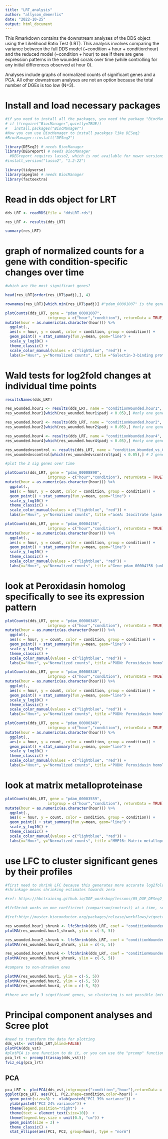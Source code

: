 ```yaml
---
title: "LRT_analysis"
author: "allyson_demerlis"
date: "2022-10-25"
output: html_document
---
```


This Rmarkdown contains the downstream analyses of the DDS object using the Likelihood Ratio Test (LRT). This analysis involves comparing the variance between the full DDS model (~condition + hour + condition:hour) and the reduced model (~condition + hour) to see if there are gene expression patterns in the wounded corals over time (while controlling for any initial differences observed at hour 0).

Analyses include graphs of normalized counts of significant genes and a PCA. All other downstream analyses are not an option because the total number of DGEs is too low (N=3).

# Install and load necessary packages
```r
#if you need to install all the packages, you need the package "BiocManager" first.
# if (!require("BiocManager",quietly=TRUE))
#   install.packages("BiocManager")
#Now you can use BiocManager to install pacakges like DESeq2
#BiocManager::install("DESeq2")

library(DESeq2) # needs BiocManager
library(DEGreport) # needs BiocManager
  #DEGreport requires lasso2, which is not available for newer versions of R. To install lasso2, run library(remotes) (might need to install that package first), then run:
#install_version("lasso2", "1.2-22")

library(tidyverse) 
library(apeglm) # needs BiocManager
library(factoextra)
```

# Read in dds object for LRT
```r
dds_LRT <- readRDS(file = "ddsLRT.rds")

res_LRT <- results(dds_LRT)

summary(res_LRT)
```

# graph of normalized counts for a gene with condition-specific changes over time
```r
#which are the most significant genes?

head(res_LRT[order(res_LRT$padj),], 4)

rownames(res_LRT)[which.min(res_LRT$padj)] #"pdam_00001007" is the gene with lowest p-value

plotCounts(dds_LRT, gene = "pdam_00001007", 
                   intgroup = c("hour","condition"), returnData = TRUE) %>% 
mutate(hour = as.numeric(as.character(hour))) %>% 
  ggplot(.,
  aes(x = hour, y = count, color = condition, group = condition)) + 
  geom_point() + stat_summary(fun.y=mean, geom="line") +
  scale_y_log10() + 
  theme_classic() +
  scale_color_manual(values = c("lightblue", "red")) +
  labs(x="Hour", y="Normalized counts", title ="Galectin-3-binding protein B (pdam_00001007)") #looked at list of annotated genes for this info
```

# Wald tests for log2fold changes at individual time points
```r
resultsNames(dds_LRT)

res_wounded.hour1 <- results(dds_LRT, name = "conditionWounded.hour1", test="Wald")
res_wounded.hour1[which(res_wounded.hour1$padj < 0.05),] #only one gene is significant

res_wounded.hour2 <- results(dds_LRT, name = "conditionWounded.hour2", test="Wald")
res_wounded.hour2[which(res_wounded.hour2$padj < 0.05),] #only one gene is significant

res_wounded.hour4 <- results(dds_LRT, name = "conditionWounded.hour4", test="Wald")
res_wounded.hour4[which(res_wounded.hour4$padj < 0.05),] #only one gene is significant

res_woundedvscontrol <- results(dds_LRT, name = "condition_Wounded_vs_Control", test="Wald")
res_woundedvscontrol[which(res_woundedvscontrol$padj < 0.05),] # 2 genes overall: pdam_00008890 and pdam_00004156

#plot the 2 sig genes over time 

plotCounts(dds_LRT, gene = "pdam_00008890", 
                   intgroup = c("hour","condition"), returnData = TRUE) %>% 
mutate(hour = as.numeric(as.character(hour))) %>% 
  ggplot(.,
  aes(x = hour, y = count, color = condition, group = condition)) + 
  geom_point() + stat_summary(fun.y=mean, geom="line") +
  scale_y_log10() + 
  theme_classic() +
  scale_color_manual(values = c("lightblue", "red")) +
  labs(x="Hour", y="Normalized counts", title ="aceA: Isocitrate lyase (pdam_00008890)") #aceA: Isocitrate lyase (from Pdam_Gene_Names_Info.csv)

plotCounts(dds_LRT, gene = "pdam_00004156", 
                   intgroup = c("hour","condition"), returnData = TRUE) %>% 
mutate(hour = as.numeric(as.character(hour))) %>% 
  ggplot(.,
  aes(x = hour, y = count, color = condition, group = condition)) + 
  geom_point() + stat_summary(fun.y=mean, geom="line") +
  scale_y_log10() + 
  theme_classic() +
  scale_color_manual(values = c("lightblue", "red")) +
  labs(x="Hour", y="Normalized counts", title ="Gene pdam_00004156 (unknown function)") #unknown function of gene
```

# look at Peroxidasin homolog specifically to see its expression pattern
```r
plotCounts(dds_LRT, gene = "pdam_00000345", 
                   intgroup = c("hour","condition"), returnData = TRUE) %>% 
mutate(hour = as.numeric(as.character(hour))) %>% 
  ggplot(.,
  aes(x = hour, y = count, color = condition, group = condition)) + 
  geom_point() + stat_summary(fun.y=mean, geom="line") +
  scale_y_log10() + 
  theme_classic() +
  scale_color_manual(values = c("lightblue", "red")) +
  labs(x="Hour", y="Normalized counts", title ="PXDN: Peroxidasin homolog (pdam_00000345)")

plotCounts(dds_LRT, gene = "pdam_00000346", 
                   intgroup = c("hour","condition"), returnData = TRUE) %>% 
mutate(hour = as.numeric(as.character(hour))) %>% 
  ggplot(.,
  aes(x = hour, y = count, color = condition, group = condition)) + 
  geom_point() + stat_summary(fun.y=mean, geom="line") +
  scale_y_log10() + 
  theme_classic() +
  scale_color_manual(values = c("lightblue", "red")) +
  labs(x="Hour", y="Normalized counts", title ="PXDN: Peroxidasin homolog (pdam_00000346)")

plotCounts(dds_LRT, gene = "pdam_00000349", 
                   intgroup = c("hour","condition"), returnData = TRUE) %>% 
mutate(hour = as.numeric(as.character(hour))) %>% 
  ggplot(.,
  aes(x = hour, y = count, color = condition, group = condition)) + 
  geom_point() + stat_summary(fun.y=mean, geom="line") +
  scale_y_log10() + 
  theme_classic() +
  scale_color_manual(values = c("lightblue", "red")) +
  labs(x="Hour", y="Normalized counts", title ="PXDN: Peroxidasin homolog (pdam_00000349)")
```
# look at matrix metalloproteinase
```r
plotCounts(dds_LRT, gene = "pdam_00003559", 
                   intgroup = c("hour","condition"), returnData = TRUE) %>% 
mutate(hour = as.numeric(as.character(hour))) %>% 
  ggplot(.,
  aes(x = hour, y = count, color = condition, group = condition)) + 
  geom_point() + stat_summary(fun.y=mean, geom="line") +
  scale_y_log10() + 
  theme_classic() +
  scale_color_manual(values = c("lightblue", "red")) +
  labs(x="Hour", y="Normalized counts", title ="MMP16: Matrix metalloproteinase-16 (pdam_00003559)")
```


# use LFC to cluster significant genes by their profiles
```r
#first need to shrink LFC because this generates more accurate log2fold change estimates
#shrinkage means shrinking estimates towards zero

#ref: https://hbctraining.github.io/DGE_workshop/lessons/05_DGE_DESeq2_analysis2.html#:~:text=Shrunken%20log2%20foldchanges%20(LFC),High%20dispersion%20values

#lfcShrink works on one coefficient (comparison/contrast) at a time, so you need to run one for each coefficient from the LRT model

#(ref:http://master.bioconductor.org/packages/release/workflows/vignettes/rnaseqGene/inst/doc/rnaseqGene.html#time-course-experiments)

res_wounded.hour1_shrunk <- lfcShrink(dds_LRT, coef = "conditionWounded.hour1", type="apeglm")
plotMA(res_wounded.hour1_shrunk, ylim = c(-5, 5))

res_wounded.hour2_shrunk <- lfcShrink(dds_LRT, coef = "conditionWounded.hour2", type="apeglm")
plotMA(res_wounded.hour2_shrunk, ylim = c(-5, 5))

res_wounded.hour4_shrunk <- lfcShrink(dds_LRT, coef = "conditionWounded.hour4", type="apeglm")
plotMA(res_wounded.hour4_shrunk, ylim = c(-5, 5))

#compare to non-shrunken ones

plotMA(res_wounded.hour1, ylim = c(-5, 5))
plotMA(res_wounded.hour2, ylim = c(-5, 5))
plotMA(res_wounded.hour4, ylim = c(-5, 5))

#there are only 3 significant genes, so clustering is not possible (minimum number of genes required is 15 for degPatterns)
```

# Principal component analyses and Scree plot
```r
#need to transform the data for plotting
dds_vst<- vst(dds_LRT,blind=FALSE)
plotPCA(dds_vst)
#plotPCA is one function to do it, or you can use the "prcomp" function, which lets you create a scree plot
pca_lrt <- prcomp(t(assay(dds_vst)))
fviz_eig(pca_lrt)
```

## PCA
```r
pca_LRT <- plotPCA(dds_vst,intgroup=c("condition","hour"),returnData = TRUE)
ggplot(pca_LRT, aes(PC1, PC2,shape=condition,color=hour)) + 
  geom_point(size=3) +  xlab(paste0("PC1 39% variance")) + 
  ylab(paste0("PC2 24% variance")) + 
  theme(legend.position="right")  + 
  theme(text = element_text(size=10))  + 
  theme(legend.key.size = unit(0.5, "cm")) + 
  geom_point(size = 3) +
  theme_classic() + 
  stat_ellipse(aes(PC1, PC2, group=hour), type = "norm")
```


